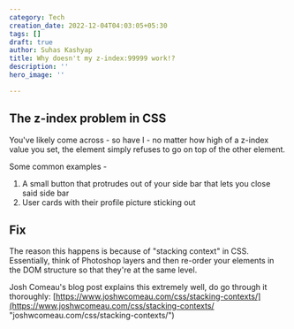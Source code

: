 ```yaml
---
category: Tech
creation_date: 2022-12-04T04:03:05+05:30
tags: []
draft: true
author: Suhas Kashyap
title: Why doesn't my z-index:99999 work!?
description: ''
hero_image: ''

---
```

## The z-index problem in CSS

You've likely come across - so have I - no matter how high of a z-index value you set, the element simply refuses to go on top of the other element.

Some common examples - 

1. A small button that protrudes out of your side bar that lets you close said side bar
2. User cards with their profile picture sticking out

## Fix

The reason this happens is because of "stacking context" in CSS. Essentially, think of Photoshop layers and then re-order your elements in the DOM structure so that they're at the same level.

Josh Comeau's blog post explains this extremely well, do go through it thoroughly: [https://www.joshwcomeau.com/css/stacking-contexts/](https://www.joshwcomeau.com/css/stacking-contexts/ "joshwcomeau.com/css/stacking-contexts/")